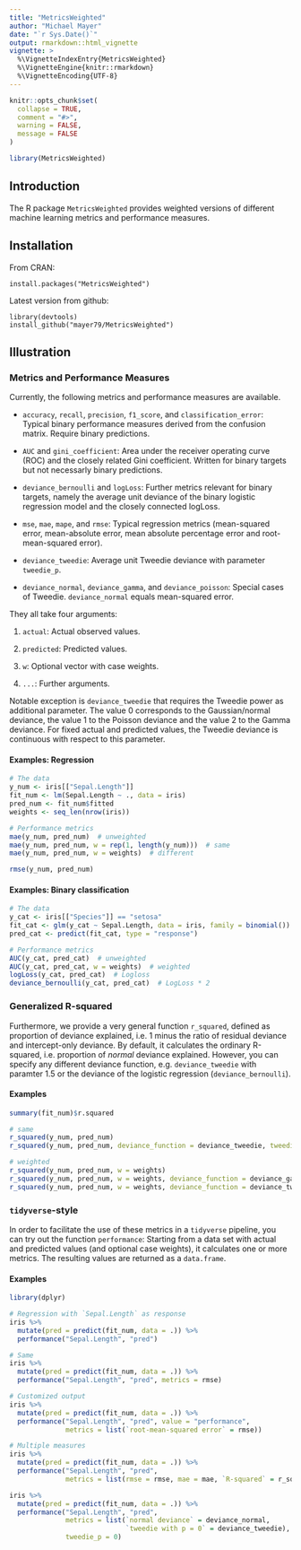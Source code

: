 ```yaml
---
title: "MetricsWeighted"
author: "Michael Mayer"
date: "`r Sys.Date()`"
output: rmarkdown::html_vignette
vignette: >
  %\VignetteIndexEntry{MetricsWeighted}
  %\VignetteEngine{knitr::rmarkdown}
  %\VignetteEncoding{UTF-8}
---
```


```r
knitr::opts_chunk$set(
  collapse = TRUE,
  comment = "#>",
  warning = FALSE,
  message = FALSE
)
```

```r
library(MetricsWeighted)
```

## Introduction

The R package `MetricsWeighted` provides weighted versions of different machine learning metrics and performance measures.

## Installation
From CRAN:
```
install.packages("MetricsWeighted")
```

Latest version from github:
```
library(devtools)
install_github("mayer79/MetricsWeighted")
```

## Illustration

### Metrics and Performance Measures

Currently, the following metrics and performance measures are available.

- `accuracy`, `recall`, `precision`, `f1_score`, and `classification_error`: Typical binary performance measures derived from the confusion matrix. Require binary predictions.

- `AUC` and `gini_coefficient`: Area under the receiver operating curve (ROC) and the closely related Gini coefficient. Written for binary targets but not necessarly binary predictions.

- `deviance_bernoulli` and `logLoss`: Further metrics relevant for binary targets, namely the average unit deviance of the binary logistic regression model and the closely connected logLoss.

- `mse`, `mae`, `mape`, and `rmse`: Typical regression metrics (mean-squared error, mean-absolute error, mean absolute percentage error and root-mean-squared error).

- `deviance_tweedie`: Average unit Tweedie deviance with parameter `tweedie_p`.

- `deviance_normal`,  `deviance_gamma`, and `deviance_poisson`: Special cases of Tweedie. `deviance_normal` equals mean-squared error.

They all take four arguments: 

1. `actual`: Actual observed values.

2. `predicted`: Predicted values.

3. `w`: Optional vector with case weights.

4. `...`: Further arguments.

Notable exception is `deviance_tweedie` that requires the Tweedie power as additional parameter. The value 0 corresponds to the Gaussian/normal deviance, the value 1 to the Poisson deviance and the value 2 to the Gamma deviance. For fixed actual and predicted values, the Tweedie deviance is continuous with respect to this parameter.

#### Examples: Regression
```r
# The data
y_num <- iris[["Sepal.Length"]]
fit_num <- lm(Sepal.Length ~ ., data = iris)
pred_num <- fit_num$fitted
weights <- seq_len(nrow(iris))

# Performance metrics
mae(y_num, pred_num)  # unweighted
mae(y_num, pred_num, w = rep(1, length(y_num)))  # same
mae(y_num, pred_num, w = weights)  # different

rmse(y_num, pred_num)

```

#### Examples: Binary classification
```r
# The data
y_cat <- iris[["Species"]] == "setosa"
fit_cat <- glm(y_cat ~ Sepal.Length, data = iris, family = binomial())
pred_cat <- predict(fit_cat, type = "response")

# Performance metrics
AUC(y_cat, pred_cat)  # unweighted
AUC(y_cat, pred_cat, w = weights)  # weighted
logLoss(y_cat, pred_cat)  # Logloss
deviance_bernoulli(y_cat, pred_cat)  # LogLoss * 2

```

### Generalized R-squared

Furthermore, we provide a very general function `r_squared`, defined as proportion of deviance explained, i.e. 1 minus the ratio of residual deviance and intercept-only deviance. By default, it calculates the ordinary R-squared, i.e. proportion of *normal* deviance explained. However, you can specify any different deviance function, e.g. `deviance_tweedie` with paramter 1.5 or the deviance of the logistic regression (`deviance_bernoulli`).

#### Examples
```r
summary(fit_num)$r.squared

# same
r_squared(y_num, pred_num)
r_squared(y_num, pred_num, deviance_function = deviance_tweedie, tweedie_p = 0)

# weighted
r_squared(y_num, pred_num, w = weights)
r_squared(y_num, pred_num, w = weights, deviance_function = deviance_gamma) 
r_squared(y_num, pred_num, w = weights, deviance_function = deviance_tweedie, tweedie_p = 2)

```

### `tidyverse`-style

In order to facilitate the use of these metrics in a `tidyverse` pipeline, you can try out the function `performance`: Starting from a data set with actual and predicted values (and optional case weights), it calculates one or more metrics. The resulting values are returned as a `data.frame`.

#### Examples
```r
library(dplyr)

# Regression with `Sepal.Length` as response
iris %>% 
  mutate(pred = predict(fit_num, data = .)) %>% 
  performance("Sepal.Length", "pred")

# Same
iris %>% 
  mutate(pred = predict(fit_num, data = .)) %>% 
  performance("Sepal.Length", "pred", metrics = rmse)

# Customized output
iris %>% 
  mutate(pred = predict(fit_num, data = .)) %>% 
  performance("Sepal.Length", "pred", value = "performance",
              metrics = list(`root-mean-squared error` = rmse))

# Multiple measures
iris %>% 
  mutate(pred = predict(fit_num, data = .)) %>% 
  performance("Sepal.Length", "pred",
              metrics = list(rmse = rmse, mae = mae, `R-squared` = r_squared))

iris %>% 
  mutate(pred = predict(fit_num, data = .)) %>% 
  performance("Sepal.Length", "pred",
              metrics = list(`normal deviance` = deviance_normal, 
                             `tweedie with p = 0` = deviance_tweedie),
              tweedie_p = 0)

```
